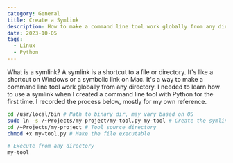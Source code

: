 ```yaml
---
category: General
title: Create a Symlink
description: How to make a command line tool work globally from any directory.
date: 2023-10-05
tags:
  - Linux
  - Python
---
```


What is a symlink? A symlink is a shortcut to a file or directory. 
It's like a shortcut on Windows or a symbolic link on Mac. 
It's a way to make a command line tool work globally from any directory. I needed
to learn how to use a symlink when I created a command line tool with Python for the first time.
I recorded the process below, mostly for my own reference.

```bash
cd /usr/local/bin # Path to binary dir, may vary based on OS
sudo ln -s /~Projects/my-project/my-tool.py my-tool # Create the symlink
cd /~Projects/my-project # Tool source directory
chmod +x my-tool.py # Make the file executable

# Execute from any directory
my-tool
```

